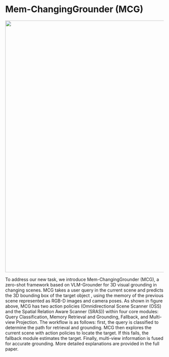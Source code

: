 
# Mem-ChangingGrounder (MCG)
<p align="center">
  <img src="method.png" width="800">
</p>

To address our new task, we introduce Mem-ChangingGrounder (MCG), a zero-shot framework based on VLM-Grounder for 3D visual grounding in changing scenes. MCG takes a user query in the current scene and predicts the 3D bounding box of the target object , using the memory of the previous scene represented as RGB-D images and camera poses. As shown in figure above, MCG has two action policies (Omnidirectional Scene Scanner (OSS) and the Spatial Relation Aware Scanner (SRAS)) within four core modules: Query Classification, Memory Retrieval and Grounding, Fallback, and Multi-view Projection. The workflow is as follows: first, the query is classified to determine the path for retrieval and grounding. MCG then explores the current scene with action policies to locate the target. If this fails, the fallback module estimates the target. Finally, multi-view information is fused for accurate grounding. More detailed explanations are provided in the full paper.


